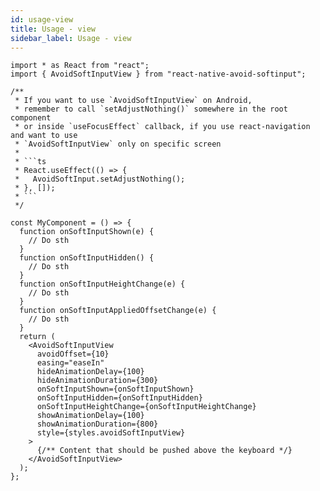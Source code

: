 ```yaml
---
id: usage-view
title: Usage - view
sidebar_label: Usage - view
---
```


```tsx
import * as React from "react";
import { AvoidSoftInputView } from "react-native-avoid-softinput";

/**
 * If you want to use `AvoidSoftInputView` on Android,
 * remember to call `setAdjustNothing()` somewhere in the root component
 * or inside `useFocusEffect` callback, if you use react-navigation and want to use
 * `AvoidSoftInputView` only on specific screen
 * 
 * ```ts
 * React.useEffect(() => {
 *   AvoidSoftInput.setAdjustNothing();
 * }, []);
 * ```
 */

const MyComponent = () => {
  function onSoftInputShown(e) {
    // Do sth
  }
  function onSoftInputHidden() {
    // Do sth
  }
  function onSoftInputHeightChange(e) {
    // Do sth
  }
  function onSoftInputAppliedOffsetChange(e) {
    // Do sth
  }
  return (
    <AvoidSoftInputView
      avoidOffset={10}
      easing="easeIn"
      hideAnimationDelay={100}
      hideAnimationDuration={300}
      onSoftInputShown={onSoftInputShown}
      onSoftInputHidden={onSoftInputHidden}
      onSoftInputHeightChange={onSoftInputHeightChange}
      showAnimationDelay={100}
      showAnimationDuration={800}
      style={styles.avoidSoftInputView}
    >
      {/** Content that should be pushed above the keyboard */}
    </AvoidSoftInputView>
  );
};
```
